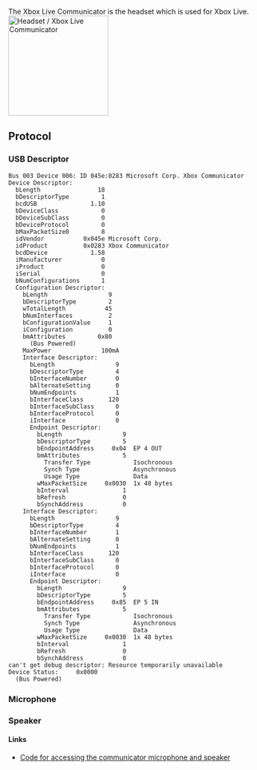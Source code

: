 The Xbox Live Communicator is the headset which is used for Xbox Live.  
[[File:Xbox_Live_Communicator.png|thumb|200px|Headset / Xbox Live Communicator]]

== Protocol ==

=== USB Descriptor ===

<pre>
Bus 003 Device 006: ID 045e:0283 Microsoft Corp. Xbox Communicator
Device Descriptor:
  bLength                18
  bDescriptorType         1
  bcdUSB               1.10
  bDeviceClass            0 
  bDeviceSubClass         0 
  bDeviceProtocol         0 
  bMaxPacketSize0         8
  idVendor           0x045e Microsoft Corp.
  idProduct          0x0283 Xbox Communicator
  bcdDevice            1.58
  iManufacturer           0 
  iProduct                0 
  iSerial                 0 
  bNumConfigurations      1
  Configuration Descriptor:
    bLength                 9
    bDescriptorType         2
    wTotalLength           45
    bNumInterfaces          2
    bConfigurationValue     1
    iConfiguration          0 
    bmAttributes         0x80
      (Bus Powered)
    MaxPower              100mA
    Interface Descriptor:
      bLength                 9
      bDescriptorType         4
      bInterfaceNumber        0
      bAlternateSetting       0
      bNumEndpoints           1
      bInterfaceClass       120 
      bInterfaceSubClass      0 
      bInterfaceProtocol      0 
      iInterface              0 
      Endpoint Descriptor:
        bLength                 9
        bDescriptorType         5
        bEndpointAddress     0x04  EP 4 OUT
        bmAttributes            5
          Transfer Type            Isochronous
          Synch Type               Asynchronous
          Usage Type               Data
        wMaxPacketSize     0x0030  1x 48 bytes
        bInterval               1
        bRefresh                0
        bSynchAddress           0
    Interface Descriptor:
      bLength                 9
      bDescriptorType         4
      bInterfaceNumber        1
      bAlternateSetting       0
      bNumEndpoints           1
      bInterfaceClass       120 
      bInterfaceSubClass      0 
      bInterfaceProtocol      0 
      iInterface              0 
      Endpoint Descriptor:
        bLength                 9
        bDescriptorType         5
        bEndpointAddress     0x85  EP 5 IN
        bmAttributes            5
          Transfer Type            Isochronous
          Synch Type               Asynchronous
          Usage Type               Data
        wMaxPacketSize     0x0030  1x 48 bytes
        bInterval               1
        bRefresh                0
        bSynchAddress           0
can't get debug descriptor: Resource temporarily unavailable
Device Status:     0x0000
  (Bus Powered)
</pre>

=== Microphone ===

{{FIXME}}

=== Speaker ===

{{FIXME}}

==== Links ====

* [https://github.com/JayFoxRox/xbox-tools/tree/4bc808e187311010f850d7fbd9af4b76bed90727/communicator-tool Code for accessing the communicator microphone and speaker]